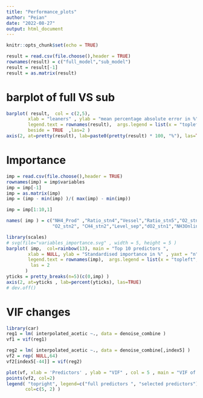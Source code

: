 ```yaml
---
title: "Performance_plots"
author: "Peian"
date: "2022-08-27"
output: html_document
---
```


```r
knitr::opts_chunk$set(echo = TRUE)
```


```r
result = read.csv(file.choose(),header = TRUE)
rownames(result) = c("full_model","sub_model")
result = result[-1]
result = as.matrix(result)
```

# barplot of full VS sub
```r
barplot( result,  col = c(2,5),
        xlab = "leaners" , ylab = "mean percentage absolute error in %",  yaxt = "n",
        legend.text = rownames(result),  args.legend = list(x = "topleft", bty = "n", inset=c(0.15, 0)),
        beside = TRUE  ,las=2 )
axis(2, at=pretty(result), lab=paste0(pretty(result) * 100, "%"), las=TRUE)
```


# Importance
```r
imp = read.csv(file.choose(),header = TRUE)
rownames(imp) = imp$variables
imp = imp[-1]
imp = as.matrix(imp)
imp = (imp - min(imp) )/( max(imp) - min(imp))

imp = imp[1:10,1]

names( imp ) = c("NH4_Prod" ,"Ratio_stn4","Vessel","Ratio_stn5","O2_stn4",
                 "O2_stn2", "CH4_stn2","Level_sep","dO2_stn1","NH3Online" )

library(scales)
# svg(file="variables_importance.svg" , width = 5, height = 5 )
barplot( imp,  col=rainbow(13), main = "Top 10 predictors ",
        xlab = NULL, ylab = "Standardised importance in %" , yaxt = "n", 
        legend.text = rownames(imp),  args.legend = list(x = "topleft", bty = "n", inset=c(0.15, 0)),
         las = 2
       )
yticks = pretty_breaks(n=5)(c(0,imp) )
axis(2, at=yticks , lab=percent(yticks), las=TRUE)
# dev.off()

```
# VIF changes
```r
library(car)
reg1 = lm( interpolated_acetic ~., data = denoise_combine )
vf1 = vif(reg1)

reg2 = lm( interpolated_acetic ~., data = denoise_combine[,index5] )
vf2 = rep( NULL,64)
vf2[index5[-44]] = vif(reg2)

plot(vf, xlab = 'Predictors' , ylab = "VIF" , col = 5 , main = "VIF of Predictors ")
points(vf2, col=2)
legend( "topright", legend=c("full predictors ", "selected predictors"), pch = c(1,1),
       col=c(5, 2) )
```

